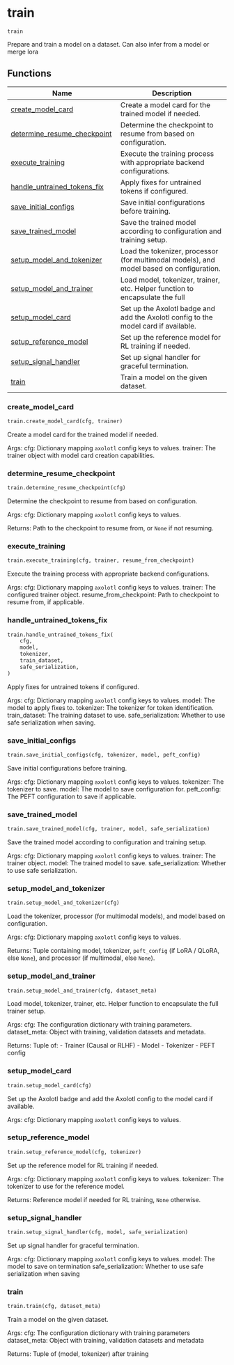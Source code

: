 # train { #axolotl.train }

`train`

Prepare and train a model on a dataset. Can also infer from a model or merge lora

## Functions

| Name | Description |
| --- | --- |
| [create_model_card](#axolotl.train.create_model_card) | Create a model card for the trained model if needed. |
| [determine_resume_checkpoint](#axolotl.train.determine_resume_checkpoint) | Determine the checkpoint to resume from based on configuration. |
| [execute_training](#axolotl.train.execute_training) | Execute the training process with appropriate backend configurations. |
| [handle_untrained_tokens_fix](#axolotl.train.handle_untrained_tokens_fix) | Apply fixes for untrained tokens if configured. |
| [save_initial_configs](#axolotl.train.save_initial_configs) | Save initial configurations before training. |
| [save_trained_model](#axolotl.train.save_trained_model) | Save the trained model according to configuration and training setup. |
| [setup_model_and_tokenizer](#axolotl.train.setup_model_and_tokenizer) | Load the tokenizer, processor (for multimodal models), and model based on configuration. |
| [setup_model_and_trainer](#axolotl.train.setup_model_and_trainer) | Load model, tokenizer, trainer, etc. Helper function to encapsulate the full |
| [setup_model_card](#axolotl.train.setup_model_card) | Set up the Axolotl badge and add the Axolotl config to the model card if available. |
| [setup_reference_model](#axolotl.train.setup_reference_model) | Set up the reference model for RL training if needed. |
| [setup_signal_handler](#axolotl.train.setup_signal_handler) | Set up signal handler for graceful termination. |
| [train](#axolotl.train.train) | Train a model on the given dataset. |

### create_model_card { #axolotl.train.create_model_card }

```python
train.create_model_card(cfg, trainer)
```

Create a model card for the trained model if needed.

Args:
    cfg: Dictionary mapping `axolotl` config keys to values.
    trainer: The trainer object with model card creation capabilities.

### determine_resume_checkpoint { #axolotl.train.determine_resume_checkpoint }

```python
train.determine_resume_checkpoint(cfg)
```

Determine the checkpoint to resume from based on configuration.

Args:
    cfg: Dictionary mapping `axolotl` config keys to values.

Returns:
    Path to the checkpoint to resume from, or `None` if not resuming.

### execute_training { #axolotl.train.execute_training }

```python
train.execute_training(cfg, trainer, resume_from_checkpoint)
```

Execute the training process with appropriate backend configurations.

Args:
    cfg: Dictionary mapping `axolotl` config keys to values.
    trainer: The configured trainer object.
    resume_from_checkpoint: Path to checkpoint to resume from, if applicable.

### handle_untrained_tokens_fix { #axolotl.train.handle_untrained_tokens_fix }

```python
train.handle_untrained_tokens_fix(
    cfg,
    model,
    tokenizer,
    train_dataset,
    safe_serialization,
)
```

Apply fixes for untrained tokens if configured.

Args:
    cfg: Dictionary mapping `axolotl` config keys to values.
    model: The model to apply fixes to.
    tokenizer: The tokenizer for token identification.
    train_dataset: The training dataset to use.
    safe_serialization: Whether to use safe serialization when saving.

### save_initial_configs { #axolotl.train.save_initial_configs }

```python
train.save_initial_configs(cfg, tokenizer, model, peft_config)
```

Save initial configurations before training.

Args:
    cfg: Dictionary mapping `axolotl` config keys to values.
    tokenizer: The tokenizer to save.
    model: The model to save configuration for.
    peft_config: The PEFT configuration to save if applicable.

### save_trained_model { #axolotl.train.save_trained_model }

```python
train.save_trained_model(cfg, trainer, model, safe_serialization)
```

Save the trained model according to configuration and training setup.

Args:
    cfg: Dictionary mapping `axolotl` config keys to values.
    trainer: The trainer object.
    model: The trained model to save.
    safe_serialization: Whether to use safe serialization.

### setup_model_and_tokenizer { #axolotl.train.setup_model_and_tokenizer }

```python
train.setup_model_and_tokenizer(cfg)
```

Load the tokenizer, processor (for multimodal models), and model based on configuration.

Args:
    cfg: Dictionary mapping `axolotl` config keys to values.

Returns:
    Tuple containing model, tokenizer, `peft_config` (if LoRA / QLoRA, else
        `None`), and processor (if multimodal, else `None`).

### setup_model_and_trainer { #axolotl.train.setup_model_and_trainer }

```python
train.setup_model_and_trainer(cfg, dataset_meta)
```

Load model, tokenizer, trainer, etc. Helper function to encapsulate the full
trainer setup.

Args:
    cfg: The configuration dictionary with training parameters.
    dataset_meta: Object with training, validation datasets and metadata.

Returns:
    Tuple of:
        - Trainer (Causal or RLHF)
        - Model
        - Tokenizer
        - PEFT config

### setup_model_card { #axolotl.train.setup_model_card }

```python
train.setup_model_card(cfg)
```

Set up the Axolotl badge and add the Axolotl config to the model card if available.

Args:
    cfg: Dictionary mapping `axolotl` config keys to values.

### setup_reference_model { #axolotl.train.setup_reference_model }

```python
train.setup_reference_model(cfg, tokenizer)
```

Set up the reference model for RL training if needed.

Args:
    cfg: Dictionary mapping `axolotl` config keys to values.
    tokenizer: The tokenizer to use for the reference model.

Returns:
    Reference model if needed for RL training, `None` otherwise.

### setup_signal_handler { #axolotl.train.setup_signal_handler }

```python
train.setup_signal_handler(cfg, model, safe_serialization)
```

Set up signal handler for graceful termination.

Args:
    cfg: Dictionary mapping `axolotl` config keys to values.
    model: The model to save on termination
    safe_serialization: Whether to use safe serialization when saving

### train { #axolotl.train.train }

```python
train.train(cfg, dataset_meta)
```

Train a model on the given dataset.

Args:
    cfg: The configuration dictionary with training parameters
    dataset_meta: Object with training, validation datasets and metadata

Returns:
    Tuple of (model, tokenizer) after training
